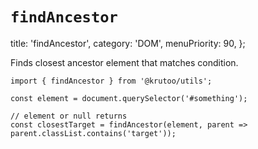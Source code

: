 # `findAncestor`

  title: 'findAncestor',
  category: 'DOM',
  menuPriority: 90,
};

Finds closest ancestor element that matches condition.

```tsx
import { findAncestor } from '@krutoo/utils';

const element = document.querySelector('#something');

// element or null returns
const closestTarget = findAncestor(element, parent => parent.classList.contains('target'));
```
